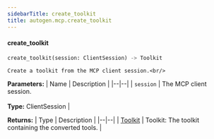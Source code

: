 ```yaml
---
sidebarTitle: create_toolkit
title: autogen.mcp.create_toolkit
---
```


<code class="doc-symbol doc-symbol-heading doc-symbol-function"></code>
#### create_toolkit

```python
create_toolkit(session: ClientSession) -> Toolkit
```

    Create a toolkit from the MCP client session.<br/>

<b>Parameters:</b>
| Name | Description |
|--|--|
| `session` | The MCP client session.<br/><br/>**Type:** ClientSession |

<b>Returns:</b>
| Type | Description |
|--|--|
| [Toolkit](/docs/api-reference/autogen/tools/Toolkit) | Toolkit: The toolkit containing the converted tools. |

<br />